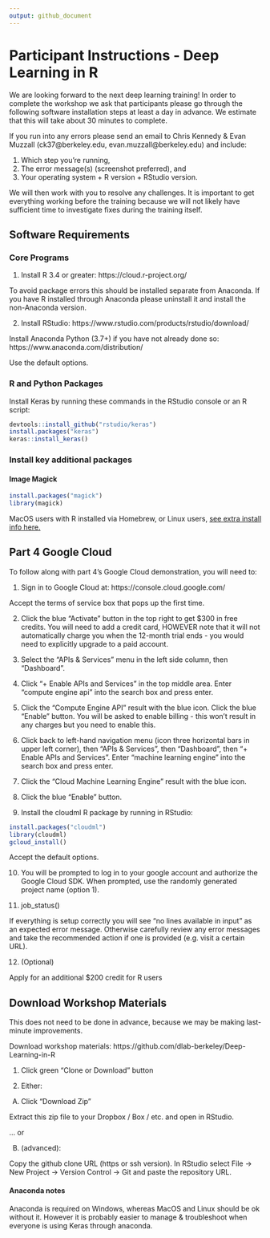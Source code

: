 ```yaml
---
output: github_document
---
```


# Participant Instructions - Deep Learning in R

We are looking forward to the next deep learning training! In order to complete the workshop we ask that participants please go through the following software installation steps at least a day in advance. We estimate that this will take about 30 minutes to complete.

If you run into any errors please send an email to Chris Kennedy & Evan Muzzall (ck37@berkeley.edu, evan.muzzall@berkeley.edu) and include:  

1. Which step you're running,  
2. The error message(s) (screenshot preferred), and  
3. Your operating system + R version + RStudio version.  

We will then work with you to resolve any challenges. It is important to get everything working before the training because we will not likely have sufficient time to investigate fixes during the training itself.

## Software Requirements

### Core Programs

1. Install R 3.4 or greater: https://cloud.r-project.org/  

To avoid package errors this should be installed separate from Anaconda. If you have R installed through Anaconda please uninstall it and install the non-Anaconda version.  

2. Install RStudio: https://www.rstudio.com/products/rstudio/download/

Install Anaconda Python (3.7+) if you have not already done so: https://www.anaconda.com/distribution/  

Use the default options.

### R and Python Packages

Install Keras by running these commands in the RStudio console or an R script:  

```r
devtools::install_github("rstudio/keras")
install.packages("keras")
keras::install_keras()
```

### Install key additional packages

#### Image Magick

```r
install.packages("magick")
library(magick)
```

MacOS users with R installed via Homebrew, or Linux users, [see extra install info here.](https://cran.r-project.org/web/packages/magick/vignettes/intro.html#build_from_source)

## Part 4 Google Cloud

To follow along with part 4's Google Cloud demonstration, you will need to:

1. Sign in to Google Cloud at: https://console.cloud.google.com/  

Accept the terms of service box that pops up the first time.  

2. Click the blue "Activate" button in the top right to get $300 in free credits. You will need to add a credit card, HOWEVER note that it will not automatically charge you when the 12-month trial ends - you would need to explicitly upgrade to a paid account.

3. Select the "APIs & Services" menu in the left side column, then "Dashboard".  

4. Click "+ Enable APIs and Services" in the top middle area. Enter "compute engine api" into the search box and press enter.

5. Click the "Compute Engine API" result with the blue icon.
Click the blue "Enable" button. You will be asked to enable billing - this won't result in any charges but you need to enable this.  

6. Click back to left-hand navigation menu (icon three horizontal bars in upper left corner), then "APIs & Services", then "Dashboard", then "+ Enable APIs and Services". Enter "machine learning engine" into the search box and press enter.  

7. Click the "Cloud Machine Learning Engine" result with the blue icon.  

8. Click the blue "Enable" button.

9. Install the cloudml R package by running in RStudio:

```r
install.packages("cloudml")
library(cloudml)
gcloud_install()
```

Accept the default options.

10. You will be prompted to log in to your google account and authorize the Google Cloud SDK. When prompted, use the randomly generated project name (option 1). 

11. job_status()

If everything is setup correctly you will see "no lines available in input" as an expected error message. Otherwise carefully review any error messages and take the recommended action if one is provided (e.g. visit a certain URL).

12. (Optional) 

Apply for an additional $200 credit for R users

## Download Workshop Materials

This does not need to be done in advance, because we may be making last-minute improvements.

Download workshop materials: https://github.com/dlab-berkeley/Deep-Learning-in-R

1. Click green “Clone or Download” button  

2. Either:  

A) Click “Download Zip”  

Extract this zip file to your Dropbox / Box / etc. and open in RStudio.  

... or

B) (advanced):  

Copy the github clone URL (https or ssh version). In RStudio select File -> New Project -> Version Control -> Git and paste the repository URL. 

#### Anaconda notes

Anaconda is required on Windows, whereas MacOS and Linux should be ok without it. However it is probably easier to manage & troubleshoot when everyone is using Keras through anaconda.
